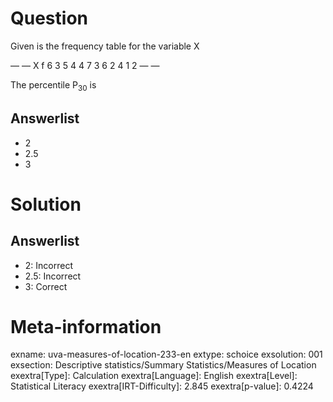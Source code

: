 Question
========

Given is the frequency table for the variable X

  --- --- X f 6 3 5 4 4 7 3 6 2 4 1 2 --- ---

The percentile P~30~ is

Answerlist
----------

* 2
* 2.5
* 3

Solution
========

Answerlist
----------

* 2: Incorrect
* 2.5: Incorrect
* 3: Correct

Meta-information
================
exname: uva-measures-of-location-233-en
extype: schoice
exsolution: 001
exsection: Descriptive statistics/Summary Statistics/Measures of Location
exextra[Type]: Calculation
exextra[Language]: English
exextra[Level]: Statistical Literacy
exextra[IRT-Difficulty]: 2.845
exextra[p-value]: 0.4224
